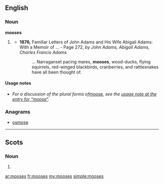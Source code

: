 {{also|Mooses}}
==English==

===Noun===
'''mooses''' {{p}}

# {{context|dated|rare}} {{plural of|[[moose]]}}
#* '''1876,''' Familiar Letters of John Adams and His Wife Abigail Adams: With a Memoir of ... - Page 272, ''by John Adams, Abigail Adams, Charles Francis Adams''
#*: ... Narraganset pacing mares, '''mooses''', wood-ducks, flying squirrels, red-winged blackbirds, cranberries, and rattlesnakes have all been thought of.

====Usage notes====
* ''For a discussion of the plural forms of ''[[moose]]'', see the [[moose#Usage notes|usage note at the entry for “moose”]].''

===Anagrams===
* [[osmose#English|osmose]]

----

==Scots==

===Noun===
{{infl|sco|plural}}

# {{plural of|[[moose#Scots|moose]]}}

[[ar:mooses]]
[[fr:mooses]]
[[my:mooses]]
[[simple:mooses]]
